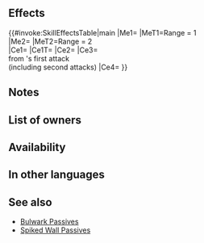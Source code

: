 {{Passive
|name=A/D Spiked Wall
|type=B
|exclusive=0
|canUseWeapon={{WeaponList|Close}}
|canUseMove={{MoveList|Infantry}}
|properties=random_owner
|1name=A/D Spiked Wall
|alt1name=A D Spiked Wall
|1tagid=SID_攻撃守備の刃壁
|1effect=Foes with Range = 1 cannot move through spaces adjacent to unit (does not affect foes with Pass skills).<br><br>Foes with Range = 2 cannot move through spaces within 2 spaces of unit (does not affect foes with Pass skills).<br><br>Inflicts Atk/Def-4 on foe, deals damage = 15% of the greater of unit's Def or Res (excluding area-of-effect Specials), reduces damage from foe's first attack by 7 ("first attack" normally means only the first strike; for effects that grant "unit attacks twice," it means the first and second strikes), and neutralizes effects that inflict "Special cooldown charge -X" on unit during combat.
|1cost=300
|1required=Atk/Def Bulwark 3
}}
==Effects==
{{#invoke:SkillEffectsTable|main
|Me1={{Eft|Obstruct|[[adjacent]] to {{Tgt|Unit}}}}
|MeT1=Range = 1<br>{{Tgt|Foes}}
|Me2={{Eft|Obstruct|[[within 2 spaces]] of {{Tgt|Unit}}}}
|MeT2=Range = 2<br>{{Tgt|Foes}}
|Ce1={{Eft|Temporary debuffs|Atk/Def|4}}
|Ce1T={{Tgt|Foe}}
|Ce2={{Eft|Damage Boost|15% of the greater<br>of {{Tgt|Unit}}'s Def/Res}}
|Ce3={{Eft|Damage Reduction|7}}<br>from {{Tgt|Foe}}'s first attack<br>(including second attacks)
|Ce4={{Eft|Neutralize Guard}}
}}

==Notes==
{{Obstruct notes}}
{{Temporary debuffs}}
{{DamageBoost}}
{{FlatDamageReduction|7}}
{{CooldownChargeMinusNeutralization}}
==List of owners==
{{Skill Hero List}}
==Availability==
{{PassiveFocusList}}
{{PassiveDistributionList}}
{{PassiveCombatManualList}}
==In other languages==
{{OtherLanguages
|english=A/D Spiked Wall
|japanese=
|german=
|spanishEU=Adarve Ata/Def
|spanishLA=
|french=
|italian=
|chineseTW=
|portuguese=
}}
==See also==
{{See also skills|cond=(Description LIKE '%foe%cannot move through spaces%unit%' OR Description LIKE '%deals damage%the greater of unit_s%') AND WikiName NOT LIKE '%Bulwark%' AND WikiName NOT LIKE '%Spiked Wall%'}}
* [[Bulwark Passives]]
* [[Skill families/B Passives#Spiked Wall|Spiked Wall Passives]]
{{Passives Navbox|B}}